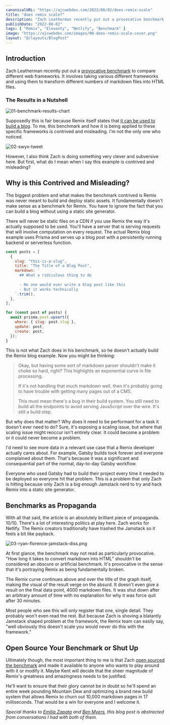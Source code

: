 ```yaml
---
canonicalURL: "https://ajcwebdev.com/2022/08/02/does-remix-scale"
title: "does remix scale?"
description: "Zach Leatherman recently put out a provocative benchmark to compare different web frameworks on the speed at which they can generate a static site."
publishDate: "2022-08-02"
tags: [ "Remix", "Eleventy", "Netlify", "Benchmark" ]
image: "https://ajcwebdev.com/images/00-does-remix-scale-cover.png"
layout: "@/layouts/BlogPost"
---
```


## Introduction

Zach Leatherman recently put out a [provocative benchmark](https://www.zachleat.com/web/build-benchmark/) to compare different web frameworks. It involves taking various different frameworks and using them to transform different numbers of markdown files into HTML files.

### The Results in a Nutshell

![01-benchmark-results-chart](https://cdn.hashnode.com/res/hashnode/image/upload/v1659417604287/6XYjwsxpL.png)

Supposedly this is fair because Remix itself states that [it can be used to build a blog](https://remix.run/docs/en/v1/tutorials/blog). To me, this benchmark and how it is being applied to these specific frameworks is contrived and misleading. I'm not the only one who noticed.

![02-swyx-tweet](https://cdn.hashnode.com/res/hashnode/image/upload/v1659416462879/lGAYzjr-P.png)

However, I also think Zach is doing something very clever and subversive here. But first, what do I mean when I say this example is contrived and misleading?

## Why is this Contrived and Misleading?

The biggest problem and what makes the benchmark contrived is Remix was never meant to build and deploy static assets. It fundamentally doesn't make sense as a benchmark for Remix. You have to ignore the fact that you can build a blog without using a static site generator.

There will never be static files on a CDN if you use Remix the way it's actually supposed to be used. You'll have a server that is serving requests that will involve computation on every request. The actual Remix blog example uses Prisma and serves up a blog post with a persistently running backend or serverless function.

```js
const posts = [
  {
    slug: "this-is-a-slug",
    title: "The Title of a Blog Post",
    markdown: `
      ## What a ridiculous thing to do
      
      - No one would ever write a blog post like this
      - But it works technically
    `.trim(),
  },
];

for (const post of posts) {
  await prisma.post.upsert({
    where: { slug: post.slug },
    update: post,
    create: post,
  });
}
```


This is not what Zach does in his benchmark, so he doesn't actually build the Remix blog example. Now you might be thinking:

> Okay, but having some sort of markdown parser shouldn't make it choke so hard, right? This highlights an exponential curve in file processing.
>
> If it's not handling that much markdown well, then it's probably going to have trouble with getting many pages out of a CMS.
>
> This must mean there's a bug in their build system. You still need to build all the endpoints to avoid serving JavaScript over the wire. It's still a build step.

But why does that matter? Why does it need to be performant for a task it doesn't ever need to do? Sure, it's exposing a scaling issue, but where that scaling issue might reoccur isn't entirely clear. It could become a problem or it could never become a problem.

I'd need to see more data in a relevant use case that a Remix developer actually cares about. For example, Gatsby builds took forever and everyone complained about them. That's because it was a significant and consequential part of the normal, day-to-day Gatsby workflow.

Everyone who used Gatsby had to build their project every time it needed to be deployed so everyone hit that problem. This is a problem that only Zach is hitting because only Zach is a big enough Jamstack nerd to try and hack Remix into a static site generator.

## Benchmarks as Propaganda

With all that said, the article is an absolutely brilliant piece of propaganda. 10/10. There's a lot of interesting politics at play here. Zach works for Netlify. The Remix creators traditionally have trashed the Jamstack so it feels a bit like payback.

![03-ryan-florence-jamstack-diss.png](https://cdn.hashnode.com/res/hashnode/image/upload/v1659418565918/r7RymDi3U.png)

At first glance, the benchmark may not read as particularly provocative. "How long it takes to convert markdown into HTML” shouldn't be considered an obscure or artificial benchmark. It's provocative in the sense that it's portraying Remix as being fundamentally broken.

The Remix curve continues above and over the title of the graph itself, making the visual of the result verge on the absurd. It doesn't even give a result on the final data point, 4000 markdown files. It was shut down after an arbitrary amount of time with no explanation for why it was force quit after 30 minutes.

Most people who see this will only register that one, single detail. They probably won't even read the rest. But because Zach is shoving a blatantly Jamstack shaped problem at the framework, the Remix team can easily say, "well obviously this doesn't scale you would never do this with the framework."

## Open Source Your Benchmark or Shut Up

Ultimately though, the most important thing to me is that Zach [open sourced the benchmark](https://github.com/zachleat/bench-framework-markdown) and made it available to anyone who wants to play around with it or modify it. Maybe Kent will decide that the sheer magnitude of Remix's greatness and amazingness needs to be justified.

He'll want to ensure that their glory cannot be in doubt so he'll spend an entire week pounding Mountain Dew and optimizing a brand new build system that allows Remix to churn out 10,000 markdown pages in 17 milliseconds. That would be a win for everyone and I welcome it.

*Special thanks to [Emilia Zapata](https://twitter.com/synecdokey) and [Ben Myers](https://twitter.com/BenDMyers), this blog post is abstracted from conversations I had with both of them.*